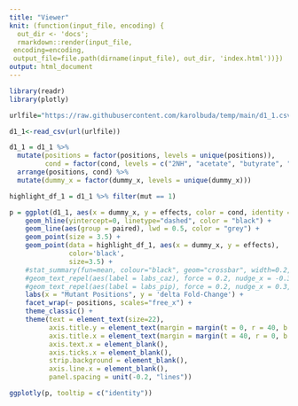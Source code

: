```yaml
---
title: "Viewer"
knit: (function(input_file, encoding) {
  out_dir <- 'docs';
  rmarkdown::render(input_file,
 encoding=encoding,
 output_file=file.path(dirname(input_file), out_dir, 'index.html'))})
output: html_document
---
```


```r
library(readr)
library(plotly)

urlfile="https://raw.githubusercontent.com/karolbuda/temp/main/d1_1.csv"

d1_1<-read_csv(url(urlfile))

d1_1 = d1_1 %>%
  mutate(positions = factor(positions, levels = unique(positions)),
         cond = factor(cond, levels = c("2NH", "acetate", "butyrate", "DHC", "TBBA", "POE", "POM", "PTE", "PTM"))) %>%
  arrange(positions, cond) %>%
  mutate(dummy_x = factor(dummy_x, levels = unique(dummy_x)))

highlight_df_1 = d1_1 %>% filter(mut == 1) 

p = ggplot(d1_1, aes(x = dummy_x, y = effects, color = cond, identity = identity)) +
    geom_hline(yintercept=0, linetype="dashed", color = "black") +
    geom_line(aes(group = paired), lwd = 0.5, color = "grey") +
    geom_point(size = 3.5) +
    geom_point(data = highlight_df_1, aes(x = dummy_x, y = effects), 
               color='black',
               size=3.5) +
    #stat_summary(fun=mean, colour="black", geom="crossbar", width=0.2, position=position_dodge(width=0.75)) + 
    #geom_text_repel(aes(label = labs_caz), force = 0.2, nudge_x = -0.3, direction = "y", box.padding = 0, segment.size = 0.2, size = 4.5) +
    #geom_text_repel(aes(label = labs_pip), force = 0.2, nudge_x = 0.3, direction = "y", box.padding = 0, segment.size = 0.2, size = 4.5) +
    labs(x = "Mutant Positions", y = 'delta Fold-Change') +
    facet_wrap(~ positions, scales="free_x") +
    theme_classic() +
    theme(text = element_text(size=22),
          axis.title.y = element_text(margin = margin(t = 0, r = 40, b = 0, l = 0)),
          axis.title.x = element_text(margin = margin(t = 40, r = 0, b = 0, l = 0)),
          axis.text.x = element_blank(),
          axis.ticks.x = element_blank(),
          strip.background = element_blank(),
          axis.line.x = element_blank(),
          panel.spacing = unit(-0.2, "lines")) 


```

```r
ggplotly(p, tooltip = c("identity"))
```
